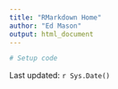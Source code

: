 ```yaml
---
title: "RMarkdown Home"
author: "Ed Mason"
output: html_document
---
```


```r
# Setup code
```

Last updated: `r Sys.Date()`